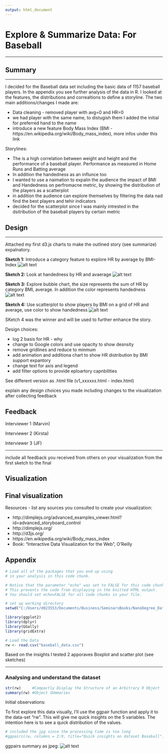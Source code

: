 ```yaml
---
output: html_document
---
```

# Explore & Summarize Data: For Baseball

--------

## Summary

----------

I decided for the Baseball data set including the basic data of 1157 baseball players. In the appendix you see further analysis of the data in R. I looked at the features, the distributions and correaltions to define a storyline. The two main additions/changes I made are:

- Data cleaning - removed player with avg=0 and HR=0
- we had player with the same name, to distugish them I added the initial for preferred hand to the name
- introduce a new feature Body Mass Index (BMI - https://en.wikipedia.org/wiki/Body_mass_index), more infos under this link


Storylines:

- The is a high correlation between weight and height and the performance of a baseball player. Performance as measured in Home Runs and Batting average
- In addition the handedness as an influnce too
- I wanted to use a naimation to expalin the audience the impact of BMI and Handedness on perfromacne metric, by showing the distribution of the players as a scatterplot
- in addition the audience can explore themselves by filtering the data nad find the best players and tehir indicators
- decided for the scatterplot since I was mainly intrested in the dsitribution of the baseball players by certain metric

## Design

--------

Attached my first d3.js charts to make the outlined story (see summarize) expalnatory.

<b>Sketch 1:</b> Introduce a category feature to explore HR by average by BMI-Index
![alt text](img/Sketch1.jpg)
<end>

<b>Sketch 2:</b> Look at handedness by HR and avaerage
![alt text](img/Sketch2.jpg)
<end>

<b>Sketch 3:</b> Explore bubble chart, the size represents the sum of HR by category BMI, average. In addition the color represents handedness
![alt text](img/Sketch3.jpg)
<end>

<b>Sketch 4:</b> Use scatterplot to show players by BMI on a grid of HR and average, use color to show handedness
![alt text](img/Sketch4.jpg)
<end>

SKetch 4 was the winner and will be used to further enhance the story.

Design choices:

- log 2 basis for HR - why
- change to Google colors and use opacity to show desnsity
- remove gridlines and reduce to minmum
- add animation and additiona chart to show HR distribution by BMI support expantory
- change text for axis and legend
- add filter options to provide eploartory capnbilities


See different version as .html file (v1_xxxxxx.html - index.html)

explain any design choices you made including changes to the visualization after collecting feedback

## Feedback

Interviewer 1 (Marvin)

Interviewer 2 (Kirsta)

Interviewer 3 (JF)



--------

include all feedback you received from others on your visualization from the first sketch to the final

## Visualization

Final visualization
--------

Resources - list any sources you consulted to create your visualization:

- http://dimplejs.org/advanced_examples_viewer.html?id=advanced_storyboard_control
- http://dimplejs.org/
- http://d3js.org/
- https://en.wikipedia.org/wiki/Body_mass_index
- Book: "Interactive Data Visualization for the Web", O'Reilly

## Appendix



```r
# Load all of the packages that you end up using
# in your analysis in this code chunk.

# Notice that the parameter "echo" was set to FALSE for this code chunk.
# This prevents the code from displaying in the knitted HTML output.
# You should set echo=FALSE for all code chunks in your file.

# set up working directory
setwd("C:/Users/d023553/Documents/Business/SeminarsBooks/NanoDegree_DataSience/Lesson6/ProjectL6/Baseball")

library(ggplot2)
library(dplyr)
library(GGally)
library(gridExtra)
```

```r
# Load the Data
rw <- read.csv("baseball_data.csv")
```

Based on the insights I tested 2 apporaves Boxplot and scatter plot (see sketches)


--------

### Analysing and understand the dataset
```r
str(rw)     #Compactly Display the Structure of an Arbitrary R Object
summary(rw) #Object SUmmaries
```

Initial observations:


To first explore this data visually, I'll use the ggpair function and apply it to the data-set "rw". This will give me quick insights on the 5 variables. The intention here is to see a quick distribution of the values.


```r
# included the jpg since the processing time is too long
#ggpairs(rw, columns = 2:9, title="Quick insights on dataset Baseball")
```

ggpairs summary as jpeg:
![alt text](img/Rplot.jpeg)
<end>


